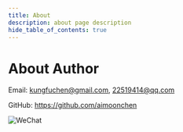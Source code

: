 ```yaml
---
title: About
description: about page description
hide_table_of_contents: true
---
```


# About Author

Email:  kungfuchen@gmail.com, 22519414@qq.com

GitHub: https://github.com/aimoonchen

![](/img/WeChat.png "WeChat")